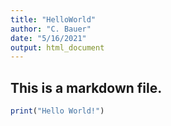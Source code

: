 ```yaml
---
title: "HelloWorld"
author: "C. Bauer"
date: "5/16/2021"
output: html_document
---
```


## This is a markdown file.

```r
print("Hello World!")
```

